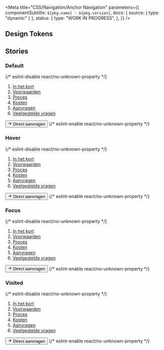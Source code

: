
<Meta
  title="CSS/Navigation/Anchor Navigation"
  parameters={{
    componentSubtitle: `${pkg.name} - ${pkg.version}`,
    docs: { source: { type: "dynamic" } },
    status: {
      type: "WORK IN PROGRESS",
    },
  }}
/>

<Description markdown={readme} />

## Design Tokens

<DesignTokenDocBlock categoryName="Anchor Navigation" viewType="table" />

## Stories

### Default

<Canvas>
  {/* eslint-disable react/no-unknown-property */}
  <Story name="Default">
    <nav class="denhaag-anchor-navigation" aria-labelledby="secondary-navigation">
      <ol id="secondary-navigation" class="denhaag-anchor-navigation__list">
        <li>
          <a href="#in-het-kort" class="denhaag-anchor-navigation__link">
            In het kort
          </a>
        </li>
        <li>
          <a href="#voorwaarden" class="denhaag-anchor-navigation__link">
            Voorwaarden
          </a>
        </li>
        <li>
          <a href="#proces" class="denhaag-anchor-navigation__link">
            Proces
          </a>
        </li>
        <li>
          <a href="#kosten" class="denhaag-anchor-navigation__link">
            Kosten
          </a>
        </li>
        <li>
          <a href="#aanvragen" class="denhaag-anchor-navigation__link">
            Aanvragen
          </a>
        </li>
        <li>
          <a href="#veelgestelde-vragen" class="denhaag-anchor-navigation__link">
            Veelgestelde vragen
          </a>
        </li>
      </ol>
    </nav>
    <button class="denhaag-button denhaag-button--start-icon">
      <span class="denhaag-button__icon">
        <svg
          width="1em"
          height="1em"
          viewBox="0 0 24 24"
          xmlns="http://www.w3.org/2000/svg"
          class="denhaag-icon"
          focusable="false"
          aria-hidden="true"
        >
          <path d="M12.293 5.293a1 1 0 011.414 0l6 6a1 1 0 010 1.414l-6 6a1 1 0 01-1.414-1.414L16.586 13H5a1 1 0 110-2h11.586l-4.293-4.293a1 1 0 010-1.414z"></path>
        </svg>
      </span>
      Direct aanvragen
    </button>
  </Story>
  {/* eslint-enable react/no-unknown-property */}
</Canvas>

### Hover

<Canvas>
  {/* eslint-disable react/no-unknown-property */}
  <Story name="Hover">
    <nav class="denhaag-anchor-navigation" aria-labelledby="secondary-navigation">
      <ol id="secondary-navigation" class="denhaag-anchor-navigation__list">
        <li>
          <a href="#in-het-kort" class="denhaag-anchor-navigation__link">
            In het kort
          </a>
        </li>
        <li>
          <a href="#voorwaarden" class="denhaag-anchor-navigation__link denhaag-anchor-navigation__link--hover">
            Voorwaarden
          </a>
        </li>
        <li>
          <a href="#proces" class="denhaag-anchor-navigation__link">
            Proces
          </a>
        </li>
        <li>
          <a href="#kosten" class="denhaag-anchor-navigation__link">
            Kosten
          </a>
        </li>
        <li>
          <a href="#aanvragen" class="denhaag-anchor-navigation__link">
            Aanvragen
          </a>
        </li>
        <li>
          <a href="#veelgestelde-vragen" class="denhaag-anchor-navigation__link">
            Veelgestelde vragen
          </a>
        </li>
      </ol>
    </nav>
    <button class="denhaag-button denhaag-button--start-icon">
      <span class="denhaag-button__icon">
        <svg
          width="1em"
          height="1em"
          viewBox="0 0 24 24"
          xmlns="http://www.w3.org/2000/svg"
          class="denhaag-icon"
          focusable="false"
          aria-hidden="true"
        >
          <path d="M12.293 5.293a1 1 0 011.414 0l6 6a1 1 0 010 1.414l-6 6a1 1 0 01-1.414-1.414L16.586 13H5a1 1 0 110-2h11.586l-4.293-4.293a1 1 0 010-1.414z"></path>
        </svg>
      </span>
      Direct aanvragen
    </button>
  </Story>
  {/* eslint-enable react/no-unknown-property */}
</Canvas>

### Focus

<Canvas>
  {/* eslint-disable react/no-unknown-property */}
  <Story name="Focus">
    <nav class="denhaag-anchor-navigation" aria-labelledby="secondary-navigation">
      <ol id="secondary-navigation" class="denhaag-anchor-navigation__list">
        <li>
          <a href="#in-het-kort" class="denhaag-anchor-navigation__link">
            In het kort
          </a>
        </li>
        <li>
          <a href="#voorwaarden" class="denhaag-anchor-navigation__link denhaag-anchor-navigation__link--focus">
            Voorwaarden
          </a>
        </li>
        <li>
          <a href="#proces" class="denhaag-anchor-navigation__link">
            Proces
          </a>
        </li>
        <li>
          <a href="#kosten" class="denhaag-anchor-navigation__link">
            Kosten
          </a>
        </li>
        <li>
          <a href="#aanvragen" class="denhaag-anchor-navigation__link">
            Aanvragen
          </a>
        </li>
        <li>
          <a href="#veelgestelde-vragen" class="denhaag-anchor-navigation__link">
            Veelgestelde vragen
          </a>
        </li>
      </ol>
    </nav>
    <button class="denhaag-button denhaag-button--start-icon">
      <span class="denhaag-button__icon">
        <svg
          width="1em"
          height="1em"
          viewBox="0 0 24 24"
          xmlns="http://www.w3.org/2000/svg"
          class="denhaag-icon"
          focusable="false"
          aria-hidden="true"
        >
          <path d="M12.293 5.293a1 1 0 011.414 0l6 6a1 1 0 010 1.414l-6 6a1 1 0 01-1.414-1.414L16.586 13H5a1 1 0 110-2h11.586l-4.293-4.293a1 1 0 010-1.414z"></path>
        </svg>
      </span>
      Direct aanvragen
    </button>
  </Story>
  {/* eslint-enable react/no-unknown-property */}
</Canvas>

### Visited

<Canvas>
  {/* eslint-disable react/no-unknown-property */}
  <Story name="Visited">
    <nav class="denhaag-anchor-navigation" aria-labelledby="secondary-navigation">
      <ol id="secondary-navigation" class="denhaag-anchor-navigation__list">
        <li>
          <a href="#in-het-kort" class="denhaag-anchor-navigation__link">
            In het kort
          </a>
        </li>
        <li>
          <a href="#voorwaarden" class="denhaag-anchor-navigation__link denhaag-anchor-navigation__link--visited">
            Voorwaarden
          </a>
        </li>
        <li>
          <a href="#proces" class="denhaag-anchor-navigation__link">
            Proces
          </a>
        </li>
        <li>
          <a href="#kosten" class="denhaag-anchor-navigation__link">
            Kosten
          </a>
        </li>
        <li>
          <a href="#aanvragen" class="denhaag-anchor-navigation__link">
            Aanvragen
          </a>
        </li>
        <li>
          <a href="#veelgestelde-vragen" class="denhaag-anchor-navigation__link">
            Veelgestelde vragen
          </a>
        </li>
      </ol>
    </nav>
    <button class="denhaag-button denhaag-button--start-icon">
      <span class="denhaag-button__icon">
        <svg
          width="1em"
          height="1em"
          viewBox="0 0 24 24"
          xmlns="http://www.w3.org/2000/svg"
          class="denhaag-icon"
          focusable="false"
          aria-hidden="true"
        >
          <path d="M12.293 5.293a1 1 0 011.414 0l6 6a1 1 0 010 1.414l-6 6a1 1 0 01-1.414-1.414L16.586 13H5a1 1 0 110-2h11.586l-4.293-4.293a1 1 0 010-1.414z"></path>
        </svg>
      </span>
      Direct aanvragen
    </button>
  </Story>
  {/* eslint-enable react/no-unknown-property */}
</Canvas>
